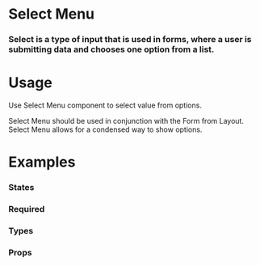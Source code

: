 
<Meta title="Data Entry|Select Menu" component={SelectMenu} />

# Select Menu

### Select is a type of input that is used in forms, where a user is submitting data and chooses one option from a list.

<Preview withToolbar>
  <Story name="Standard">
    <SelectMenu
      label="Select Label"
      placeholder="Select"
      helpText="Help text for the Select Menu component"
      options={[
        { value: "chocolate", label: "Chocolate" },
        { value: "strawberry", label: "Strawberry" },
        { value: "vanilla", label: "Vanilla" },
        { value: "pistachio", label: "Pistachio" },
        { value: "mint chocolate chip", label: "Mint Chocolate Chip" },
        { value: "cookie dough", label: "Cookie Dough" }
      ]}
    />
  </Story>
</Preview>

# Usage

Use Select Menu component to select value from options.

Select Menu should be used in conjunction with the Form from Layout. Select Menu allows for a condensed way to show options.

<!-- # Guidelines -->

# Examples

### States

<!-- We can drop it in a `Preview` to get a code snippet: -->

<Preview>
  <Story name="States">
    <Grid columns="1">
      <SelectMenu
        label="Standard"
        placeholder="Select"
        options={[
          { value: "chocolate", label: "Chocolate" },
          { value: "strawberry", label: "Strawberry" },
          { value: "vanilla", label: "Vanilla" },
          { value: "pistachio", label: "Pistachio" },
          { value: "mint chocolate chip", label: "Mint Chocolate Chip" },
          { value: "cookie dough", label: "Cookie Dough" }
        ]}
      />
      <SelectMenu
        label="Error"
        placeholder="Select"
        error="Error explaining why it is wrong"
        options={[
          { value: "chocolate", label: "Chocolate" },
          { value: "strawberry", label: "Strawberry" },
          { value: "vanilla", label: "Vanilla" },
          { value: "pistachio", label: "Pistachio" },
          { value: "mint chocolate chip", label: "Mint Chocolate Chip" },
          { value: "cookie dough", label: "Cookie Dough" }
        ]}
      />
      <SelectMenu
        label="Disabled"
        placeholder="Select"
        disabled
        options={[
          { value: "chocolate", label: "Chocolate" },
          { value: "strawberry", label: "Strawberry" },
          { value: "vanilla", label: "Vanilla" },
          { value: "pistachio", label: "Pistachio" },
          { value: "mint chocolate chip", label: "Mint Chocolate Chip" },
          { value: "cookie dough", label: "Cookie Dough" }
        ]}
      />
    </Grid>
  </Story>
</Preview>

### Required

<Preview>
  <Story name="Required">
    <Form>
      <FormSection>
        <SelectMenu
          label="Single-Select ( Required )"
          placeholder="You Must Choose..."
          helpText="Help text for the Select Menu component"
          isRequired
          isClearable={false}
          options={[
            { value: "chocolate", label: "Chocolate" },
            { value: "strawberry", label: "Strawberry" },
            { value: "vanilla", label: "Vanilla" },
            { value: "pistachio", label: "Pistachio" },
            { value: "mint chocolate chip", label: "Mint Chocolate Chip" },
            { value: "cookie dough", label: "Cookie Dough" }
          ]}
        />
        <SelectMenu
          label="Single-Select ( Required w/ Clearable )"
          helpText="Help text for the Select Menu component"
          isRequired
          options={[
            { value: "chocolate", label: "Chocolate" },
            { value: "strawberry", label: "Strawberry" },
            { value: "vanilla", label: "Vanilla" },
            { value: "pistachio", label: "Pistachio" },
            { value: "mint chocolate chip", label: "Mint Chocolate Chip" },
            { value: "cookie dough", label: "Cookie Dough" }
          ]}
        />
      </FormSection>
    </Form>
  </Story>
</Preview>

### Types

<Preview>
  <Story name="Types">
    <Form>
      <FormSection>
        <SelectMenu
          label="Single-Select ( Standard )"
          placeholder="Choose..."
          helpText="Help text for the Select Menu component"
          options={[
            { value: "chocolate", label: "Chocolate" },
            { value: "strawberry", label: "Strawberry" },
            { value: "vanilla", label: "Vanilla" },
            { value: "pistachio", label: "Pistachio" },
            { value: "mint chocolate chip", label: "Mint Chocolate Chip" },
            { value: "cookie dough", label: "Cookie Dough" }
          ]}
        />
        <SelectMenu
          label="Single-Select ( Required )"
          placeholder="You Must Choose..."
          helpText="Help text for the Select Menu component"
          isRequired
          options={[
            { value: "chocolate", label: "Chocolate" },
            { value: "strawberry", label: "Strawberry" },
            { value: "vanilla", label: "Vanilla" },
            { value: "pistachio", label: "Pistachio" },
            { value: "mint chocolate chip", label: "Mint Chocolate Chip" },
            { value: "cookie dough", label: "Cookie Dough" }
          ]}
        />
        <SelectMenu
          label="Single-Select ( Disabled )"
          placeholder="You Can't Choose..."
          helpText="Help text for the Select Menu component"
          disabled
          options={[
            { value: "chocolate", label: "Chocolate" },
            { value: "strawberry", label: "Strawberry" },
            { value: "vanilla", label: "Vanilla" },
            { value: "pistachio", label: "Pistachio" },
            { value: "mint chocolate chip", label: "Mint Chocolate Chip" },
            { value: "cookie dough", label: "Cookie Dough" }
          ]}
        />
        <SelectMenu
          label="Single-Select ( Error )"
          placeholder="You Chose Poorly..."
          helpText="Help text for the Select Menu component"
          error
          options={[
            { value: "chocolate", label: "Chocolate" },
            { value: "strawberry", label: "Strawberry" },
            { value: "vanilla", label: "Vanilla" },
            { value: "pistachio", label: "Pistachio" },
            { value: "mint chocolate chip", label: "Mint Chocolate Chip" },
            { value: "cookie dough", label: "Cookie Dough" }
          ]}
        />
        <SelectMenu
          label="Single-Select ( Error )"
          placeholder="You Chose Poorly..."
          helpText="Help text for the Select Menu component"
          error="Error: Invalid Selection!"
          options={[
            { value: "chocolate", label: "Chocolate" },
            { value: "strawberry", label: "Strawberry" },
            { value: "vanilla", label: "Vanilla" },
            { value: "pistachio", label: "Pistachio" },
            { value: "mint chocolate chip", label: "Mint Chocolate Chip" },
            { value: "cookie dough", label: "Cookie Dough" }
          ]}
        />
        <SelectMenu
          label="Single-Select"
          placeholder="You Chose Poorly..."
          helpText="Help text for the Select Menu component"
          warning="This is warning Text"
          options={[
            { value: "chocolate", label: "Chocolate" },
            { value: "strawberry", label: "Strawberry" },
            { value: "vanilla", label: "Vanilla" },
            { value: "pistachio", label: "Pistachio" },
            { value: "mint chocolate chip", label: "Mint Chocolate Chip" },
            { value: "cookie dough", label: "Cookie Dough" }
          ]}
        />
        <SelectMenu
          label="Single-Select ( Loading )"
          placeholder="Give Me A Minute..."
          helpText="Help text for the Select Menu component"
          isLoading
          options={[
            { value: "chocolate", label: "Chocolate" },
            { value: "strawberry", label: "Strawberry" },
            { value: "vanilla", label: "Vanilla" },
            { value: "pistachio", label: "Pistachio" },
            { value: "mint chocolate chip", label: "Mint Chocolate Chip" },
            { value: "cookie dough", label: "Cookie Dough" }
          ]}
        />
        <SelectMenu
          multiSelect
          label="Multi-Select"
          placeholder="Choose One Or More..."
          helpText="Help text for the Select Menu component"
          options={[
            { value: "chocolate", label: "Chocolate" },
            { value: "strawberry", label: "Strawberry" },
            { value: "vanilla", label: "Vanilla" },
            { value: "pistachio", label: "Pistachio" },
            { value: "mint chocolate chip", label: "Mint Chocolate Chip" },
            { value: "cookie dough", label: "Cookie Dough" }
          ]}
        />
      </FormSection>
    </Form>
  </Story>
</Preview>

### Props

<Props of={SelectMenu} />

